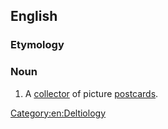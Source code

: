 ==English==

===Etymology===
{{suffix|en|deltiology|ist}}

===Noun===
{{en-noun}}

# A [[collector]] of picture [[postcards]].

[[Category:en:Deltiology]]